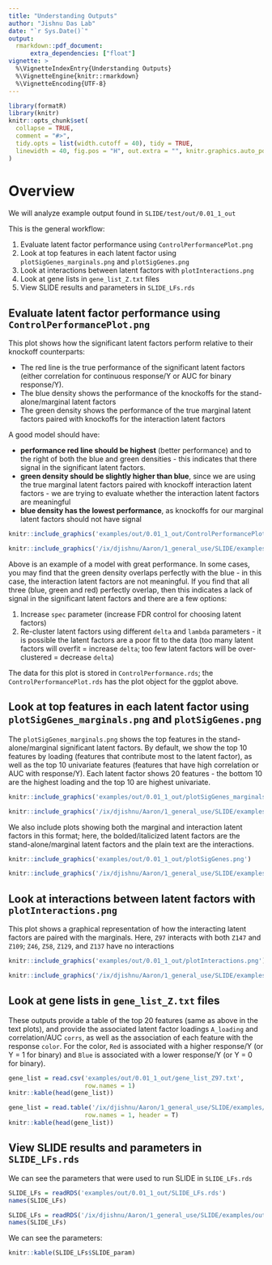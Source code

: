 ```yaml
---
title: "Understanding Outputs"
author: "Jishnu Das Lab"
date: "`r Sys.Date()`"
output: 
  rmarkdown::pdf_document:
      extra_dependencies: ["float"]
vignette: >
  %\VignetteIndexEntry{Understanding Outputs}
  %\VignetteEngine{knitr::rmarkdown}
  %\VignetteEncoding{UTF-8}
---
```

```r
library(formatR)
library(knitr)
knitr::opts_chunk$set(
  collapse = TRUE,
  comment = "#>",
  tidy.opts = list(width.cutoff = 40), tidy = TRUE,
  linewidth = 40, fig.pos = "H", out.extra = "", knitr.graphics.auto_pdf = TRUE
)
```

# Overview
We will analyze example output found in `SLIDE/test/out/0.01_1_out`

This is the general workflow:

1. Evaluate latent factor performance using `ControlPerformancePlot.png`
2. Look at top features in each latent factor using `plotSigGenes_marginals.png` and `plotSigGenes.png`
3. Look at interactions between latent factors with `plotInteractions.png`
4. Look at gene lists in `gene_list_Z.txt` files
5. View SLIDE results and parameters in `SLIDE_LFs.rds` 

## Evaluate latent factor performance using `ControlPerformancePlot.png`
This plot shows how the significant latent factors perform relative to their knockoff counterparts:

- The red line is the true performance of the significant latent factors (either correlation for continuous response/Y or AUC for binary response/Y).
- The blue density shows the performance of the knockoffs for the stand-alone/marginal latent factors 
- The green density shows the performance of the true marginal latent factors paired with knockoffs for the interaction latent factors

A good model should have:

- **performance red line should be highest** (better performance) and to the right of both the blue and green densities - this indicates that there signal in the significant latent factors.
- **green density should be slightly higher than blue**, since we are using the true marginal latent factors paired with knockoff interaction latent factors - we are trying to evaluate whether the interaction latent factors are meaningful
- **blue density has the lowest performance**, as knockoffs for our marginal latent factors should not have signal

```r
knitr::include_graphics('examples/out/0.01_1_out/ControlPerformancePlot.png')
```

```r
knitr::include_graphics('/ix/djishnu/Aaron/1_general_use/SLIDE/examples/out/0.01_1_out/ControlPerfomancePlot.png')
```

Above is an example of a model with great performance. In some cases, you may find that the green density overlaps perfectly with the blue - in this case, the interaction latent factors are not meaningful. If you find that all three (blue, green and red) perfectly overlap, then this indicates a lack of signal in the significant latent factors and there are a few options:

1. Increase `spec` parameter (increase FDR control for choosing latent factors)
2. Re-cluster latent factors using different `delta` and `lambda` parameters - it is possible the latent factors are a poor fit to the data (too many latent factors will overfit = increase `delta`; too few latent factors will be over-clustered = decrease `delta`)

The data for this plot is stored in `ControlPerformance.rds`; the `ControlPerformancePlot.rds` has the plot object for the ggplot above. 

## Look at top features in each latent factor using `plotSigGenes_marginals.png` and `plotSigGenes.png`
The `plotSigGenes_marginals.png` shows the top features in the stand-alone/marginal significant latent factors. By default, we show the top 10 features by loading (features that contribute most to the latent factor), as well as the top 10 univariate features (features that have high correlation or AUC with response/Y). Each latent factor shows 20 features - the bottom 10 are the highest loading and the top 10 are highest univariate. 

```r
knitr::include_graphics('examples/out/0.01_1_out/plotSigGenes_marginals.png')
```

```r
knitr::include_graphics('/ix/djishnu/Aaron/1_general_use/SLIDE/examples/out/0.01_1_out/plotSigGenes_marginals.png')
```


We also include plots showing both the marginal and interaction latent factors in this format; here, the bolded/italicized latent factors are the stand-alone/marginal latent factors and the plain text are the interactions.
```r
knitr::include_graphics('examples/out/0.01_1_out/plotSigGenes.png')
```

```r
knitr::include_graphics('/ix/djishnu/Aaron/1_general_use/SLIDE/examples/out/0.01_1_out/plotSigGenes.png')
```


## Look at interactions between latent factors with `plotInteractions.png`
This plot shows a graphical representation of how the interacting latent factors are paired with the marginals.
Here, `Z97` interacts with both `Z147` and `Z109`; `Z46`, `Z58`, `Z129`, and `Z137` have no interactions
```r
knitr::include_graphics('examples/out/0.01_1_out/plotInteractions.png')
```

```r
knitr::include_graphics('/ix/djishnu/Aaron/1_general_use/SLIDE/examples/out/0.01_1_out/plotInteractions.png')
```

## Look at gene lists in `gene_list_Z.txt` files
These outputs provide a table of the top 20 features (same as above in the text plots), and provide the associated latent factor loadings `A_loading` and correlation/AUC `corrs`, as well as the association of each feature with the response `color`. For the color, `Red` is associated with a higher response/Y (or Y = 1 for binary) and `Blue` is associated with a lower response/Y (or Y = 0 for binary). 
```r
gene_list = read.csv('examples/out/0.01_1_out/gene_list_Z97.txt',
                     row.names = 1)
knitr::kable(head(gene_list))
```

```r
gene_list = read.table('/ix/djishnu/Aaron/1_general_use/SLIDE/examples/out/0.01_1_out/gene_list_Z97.txt',
                     row.names = 1, header = T)
knitr::kable(head(gene_list))
```

## View SLIDE results and parameters in `SLIDE_LFs.rds` 
We can see the parameters that were used to run SLIDE in `SLIDE_LFs.rds`
```r
SLIDE_LFs = readRDS('examples/out/0.01_1_out/SLIDE_LFs.rds')
names(SLIDE_LFs)
```

```r
SLIDE_LFs = readRDS('/ix/djishnu/Aaron/1_general_use/SLIDE/examples/out/0.01_1_out/SLIDE_LFs.rds')
names(SLIDE_LFs)
```

We can see the parameters:
```r
knitr::kable(SLIDE_LFs$SLIDE_param)
```







